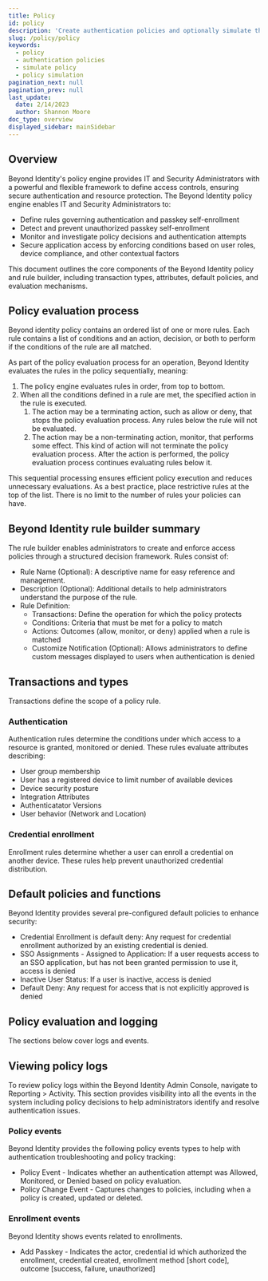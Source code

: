 ```yaml
---
title: Policy
id: policy
description: 'Create authentication policies and optionally simulate them before implementation'
slug: /policy/policy
keywords:
  - policy
  - authentication policies
  - simulate policy
  - policy simulation
pagination_next: null
pagination_prev: null
last_update:
  date: 2/14/2023
  author: Shannon Moore
doc_type: overview
displayed_sidebar: mainSidebar
---
```



<DocCardList />

## Overview

Beyond Identity's policy engine provides IT and Security Administrators with a powerful and flexible framework to define access controls, ensuring secure authentication and resource protection. The Beyond Identity policy engine enables IT and Security Administrators to:

- Define rules governing authentication and passkey self-enrollment
- Detect and prevent unauthorized passkey self-enrollment
- Monitor and investigate policy decisions and authentication attempts
- Secure application access by enforcing conditions based on user roles, device compliance, and other contextual factors

This document outlines the core components of the Beyond Identity policy and rule builder, including transaction types, attributes, default policies, and evaluation mechanisms.

## Policy evaluation process

Beyond identity policy contains an ordered list of one or more rules. Each rule contains a list of conditions and an action, decision, or both to perform if the conditions of the rule are all matched.

As part of the policy evaluation process for an operation, Beyond Identity evaluates the rules in the policy sequentially, meaning:

1. The policy engine evaluates rules in order, from top to bottom.
1. When all the conditions defined in a rule are met, the specified action in the rule is executed.
    1. The action may be a terminating action, such as allow or deny, that stops the policy evaluation process. Any rules below the rule will not be evaluated.
    1. The action may be a non-terminating action, monitor, that performs some effect. This kind of action will not terminate the policy evaluation process. After the action is performed, the policy evaluation process continues evaluating rules below it.

This sequential processing ensures efficient policy execution and reduces unnecessary evaluations. As a best practice, place restrictive rules at the top of the list. There is no limit to the number of rules your policies can have.

## Beyond Identity rule builder summary

The rule builder enables administrators to create and enforce access policies through a structured decision framework. Rules consist of:

- Rule Name (Optional): A descriptive name for easy reference and management.
- Description (Optional): Additional details to help administrators understand the purpose of the rule.
- Rule Definition:
    - Transactions: Define the operation for which the policy protects
    - Conditions: Criteria that must be met for a policy to match
    - Actions: Outcomes (allow, monitor, or deny) applied when a rule is matched
    - Customize Notification (Optional): Allows administrators to define custom messages displayed to users when authentication is denied

## Transactions and types

Transactions define the scope of a policy rule.

### Authentication

Authentication rules determine the conditions under which access to a resource is granted, monitored or denied. These rules evaluate attributes describing:

- User group membership
- User has a registered device to limit number of available devices
- Device security posture
- Integration Attributes
- Authenticatator Versions
- User behavior (Network and Location)

### Credential enrollment

Enrollment rules determine whether a user can enroll a credential on another device. These rules help prevent unauthorized credential distribution.

## Default policies and functions

Beyond Identity provides several pre-configured default policies to enhance security:

- Credential Enrollment is default deny: Any request for credential enrollment authorized by an existing credential is denied. 
- SSO Assignments - Assigned to Application: If a user requests access to an SSO application, but has not been granted permission to use it, access is denied
- Inactive User Status: If a user is inactive, access is denied
- Default Deny: Any request for access that is not explicitly approved is denied

## Policy evaluation and logging

The sections below cover logs and events. 

## Viewing policy logs

To review policy logs within the Beyond Identity Admin Console, navigate to Reporting > Activity. This section provides visibility into all the events in the system including policy decisions to help administrators identify and resolve authentication issues.

### Policy events

Beyond Identity provides the following policy events types to help with authentication troubleshooting and policy tracking:

- Policy Event - Indicates whether an authentication attempt was Allowed, Monitored, or Denied based on policy evaluation. 
- Policy Change Event - Captures changes to policies, including when a policy is created, updated or deleted.

### Enrollment events

Beyond Identity shows events related to enrollments.

- Add Passkey - Indicates the actor, credential id which authorized the enrollment, credential created, enrollment method [short code], outcome [success, failure, unauthorized] 